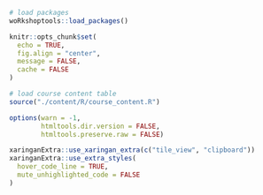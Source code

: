 ```r
# load packages
woRkshoptools::load_packages()

knitr::opts_chunk$set(
  echo = TRUE, 
  fig.align = "center", 
  message = FALSE, 
  cache = FALSE
)

# load course content table
source("./content/R/course_content.R")

options(warn = -1,
        htmltools.dir.version = FALSE,
        htmltools.preserve.raw = FALSE)

xaringanExtra::use_xaringan_extra(c("tile_view", "clipboard"))
xaringanExtra::use_extra_styles(
  hover_code_line = TRUE,
  mute_unhighlighted_code = FALSE
)
```

